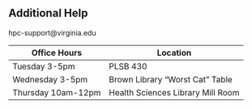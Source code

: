 ## Additional Help

hpc-support@virginia.edu

| Office Hours | Location |
---          |      ---|
Tuesday 3-5pm | PLSB 430
Wednesday 3-5pm | Brown Library "Worst Cat" Table
Thursday 10am-12pm | Health Sciences Library Mill Room